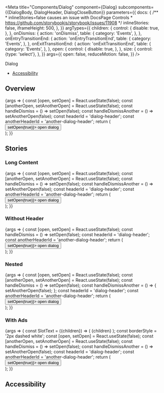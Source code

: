 

<Meta
  title="Components/Dialog"
  component={Dialog}
  subcomponents={{DialogBody, DialogHeader, DialogCloseButton}}
  parameters={{
    docs: {
      /**
       * inlineStories=false causes an issue with DocsPage Controls
       * https://github.com/storybookjs/storybook/issues/11908
       */
      inlineStories: false,
      iframeHeight: 500,
    },
  }}
  argTypes={{
    children: {
      control: {
        disable: true,
      },
    },
    onDismiss: {
      action: 'onDismiss',
      table: {
        category: 'Events',
      },
    },
    onEntryTransitionEnd: {
      action: 'onEntryTransitionEnd',
      table: {
        category: 'Events',
      },
    },
    onExitTransitionEnd: {
      action: 'onExitTransitionEnd',
      table: {
        category: 'Events',
      },
    },
    open: {
      control: {
        disable: true,
      },
    },
    size: {
      control: {type: 'select'},
    },
  }}
  args={{
    open: false,
    reduceMotion: false,
  }}
/>

<PageHeader>Dialog</PageHeader>

- [Accessibility](#accessibility)

## Overview

<Canvas>
  <Story name="Default">
    {args => {
      const [open, setOpen] = React.useState(false);
      const [anotherOpen, setAnotherOpen] = React.useState(false);
      const handleDismiss = () => setOpen(false);
      const handleDismissAnother = () => setAnotherOpen(false);
      const headerId = 'dialog-header';
      const anotherHeaderId = 'another-dialog-header';
      return (
        <div>
          <Button variant="solid-indigo" onClick={() => setOpen(true)}>
            open dialog
          </Button>
          <Dialog
            {...args}
            open={open}
            onDismiss={handleDismiss}
            labelledBy={headerId}
          >
            <DialogCloseButton onClick={handleDismiss} />
            <DialogHeader id={headerId}>
              <Flex marginBottom="m">
                <Headline>
                  Are you sure you want to stop asking this question?
                </Headline>
              </Flex>
            </DialogHeader>
            <DialogBody>
              <Flex marginBottom="m">
                Information you provide to us directly. We may collect personal
                information, such as your name, address, telephone number, date
                of birth, payment information, and e-mail address when you when
                you register for our Service, sign up for our mailing list,
                enter a contest or sweepstakes, or otherwise communicate with
                us.
              </Flex>
              <Flex marginBottom="m">
                <Link
                  as="button"
                  onClick={() => setAnotherOpen(true)}
                  onKeyDown={({key}) => key === 'Enter' && setAnotherOpen(true)}
                >
                  Open another dialog
                </Link>
              </Flex>
              <Flex justifyContent="flex-end" className="sg-space-x-s">
                <Button variant="outline" onClick={handleDismiss}>
                  cancel
                </Button>
                <Button variant="solid">proceed</Button>
              </Flex>
            </DialogBody>
          </Dialog>
          <Dialog
            {...args}
            size="s"
            open={anotherOpen}
            onDismiss={handleDismissAnother}
            labelledBy={anotherHeaderId}
          >
            <DialogCloseButton onClick={handleDismissAnother} />
            <DialogHeader id={anotherHeaderId}>
              <Flex marginBottom="m">
                <Headline>
                  Are you really sure you want to stop asking this question?
                </Headline>
              </Flex>
            </DialogHeader>
            <DialogBody>
              <Flex justifyContent="flex-end" className="sg-space-x-s">
                <Button variant="outline" onClick={handleDismissAnother}>
                  cancel
                </Button>
                <Button variant="solid">proceed</Button>
              </Flex>
            </DialogBody>
          </Dialog>
        </div>
      );
    }}
  </Story>
</Canvas>

<ArgsTable story="Default" />

## Stories

### Long Content

<Canvas>
  <Story name="Long Content">
    {args => {
      const [open, setOpen] = React.useState(false);
      const [anotherOpen, setAnotherOpen] = React.useState(false);
      const handleDismiss = () => setOpen(false);
      const handleDismissAnother = () => setAnotherOpen(false);
      const headerId = 'dialog-header';
      const anotherHeaderId = 'another-dialog-header';
      return (
        <div>
          <Button variant="solid-indigo" onClick={() => setOpen(true)}>
            open dialog
          </Button>
          <Dialog
            {...args}
            open={open}
            onDismiss={handleDismiss}
            labelledBy={headerId}
          >
            <DialogCloseButton onClick={handleDismiss} />
            <DialogHeader id={headerId}>
              <Flex marginBottom="m">
                <Headline>
                  Are you sure you want to stop asking this question?
                </Headline>
              </Flex>
            </DialogHeader>
            <DialogBody>
              <Flex marginBottom="m">
                Information you provide to us directly. We may collect personal
                information, such as your name, address, telephone number, date
                of birth, payment information, and e-mail address when you when
                you register for our Service, sign up for our mailing list,
                enter a contest or sweepstakes, or otherwise communicate with
                us. We may also collect any communications between you and
                Brainly and any other information you provide to Brainly
                Information you provide to us directly. We may collect personal
                information, such as your name, address, telephone number, date
                of birth, payment information, and e-mail address when you when
                you register for our Service, sign up for our mailing list,
                enter a contest or sweepstakes, or otherwise communicate with
                us. We may also collect any communications between you and
                Brainly and any other information you provide to Brainly
                Information you provide to us directly. We may collect personal
                information, such as your name, address, telephone number, date
                of birth, payment information, and e-mail address when you when
                you register for our Service, sign up for our mailing list,
                enter a contest or sweepstakes, or otherwise communicate with
                us. We may also collect any communications between you and
                Brainly and any other information you provide to Brainly
                Information you provide to us directly. We may collect personal
                information, such as your name, address, telephone number, date
                of birth, payment information, and e-mail address when you when
                you register for our Service, sign up for our mailing list,
                enter a contest or sweepstakes, or otherwise communicate with
                us. We may also collect any communications between you and
                Brainly and any other information you provide to Brainly
                Information you provide to us directly. We may collect personal
                information, such as your name, address, telephone number, date
                of birth, payment information, and e-mail address when you when
                you register for our Service, sign up for our mailing list,
                enter a contest or sweepstakes, or otherwise communicate with
                us. We may also collect any communications between you and
                Brainly and any other information you provide to Brainly
                Information you provide to us directly. We may collect personal
                information, such as your name, address, telephone number, date
                of birth, payment information, and e-mail address when you when
                you register for our Service, sign up for our mailing list,
                enter a contest or sweepstakes, or otherwise communicate with
                us. We may also collect any communications between you and
                Brainly and any other information you provide to Brainly
                Information you provide to us directly. We may collect personal
                information, such as your name, address, telephone number, date
                of birth, payment information, and e-mail address when you when
                you register for our Service, sign up for our mailing list,
                enter a contest or sweepstakes, or otherwise communicate with
                us. We may also collect any communications between you and
                Brainly and any other information you provide to Brainly
              </Flex>
              <Flex marginBottom="m">
                <Link
                  as="button"
                  onClick={() => setAnotherOpen(true)}
                  onKeyDown={({key}) => key === 'Enter' && setAnotherOpen(true)}
                >
                  Open another dialog
                </Link>
              </Flex>
              <Flex justifyContent="flex-end" className="sg-space-x-s">
                <Button variant="outline" onClick={handleDismiss}>
                  cancel
                </Button>
                <Button variant="solid">proceed</Button>
              </Flex>
            </DialogBody>
          </Dialog>
          <Dialog
            {...args}
            size="s"
            open={anotherOpen}
            onDismiss={handleDismissAnother}
            labelledBy={anotherHeaderId}
          >
            <DialogCloseButton onClick={handleDismissAnother} />
            <DialogHeader id={anotherHeaderId}>
              <Flex marginBottom="m">
                <Headline>
                  Are you really sure you want to stop asking this question?
                </Headline>
              </Flex>
            </DialogHeader>
            <DialogBody>
              <Flex justifyContent="flex-end" className="sg-space-x-s">
                <Button variant="outline" onClick={handleDismissAnother}>
                  cancel
                </Button>
                <Button variant="solid">proceed</Button>
              </Flex>
            </DialogBody>
          </Dialog>
        </div>
      );
    }}
  </Story>
</Canvas>

### Without Header

<Canvas>
  <Story name="Without Header">
    {args => {
      const [open, setOpen] = React.useState(false);
      const handleDismiss = () => setOpen(false);
      const headerId = 'dialog-header';
      const anotherHeaderId = 'another-dialog-header';
      return (
        <div>
          <Button variant="solid-indigo" onClick={() => setOpen(true)}>
            open dialog
          </Button>
          <Dialog
            {...args}
            open={open}
            onDismiss={handleDismiss}
            labelledBy={headerId}
          >
            <DialogCloseButton onClick={handleDismiss} />
            <DialogBody>
              <Flex marginBottom="m">
                Information you provide to us directly. We may collect personal
                information, such as your name, address, telephone number, date
                of birth, payment information, and e-mail address when you when
                you register for our Service, sign up for our mailing list,
                enter a contest or sweepstakes, or otherwise communicate with
                us. We may also collect any communications between you and
                Brainly and any other information you provide to Brainly
                Information you provide to us directly. We may collect personal
                information, such as your name, address, telephone number, date
                of birth, payment information, and e-mail address when you when
                you register for our Service, sign up for our mailing list,
                enter a contest or sweepstakes, or otherwise communicate with
                us. We may also collect any communications between you and
                Brainly and any other information you provide to Brainly
                Information you provide to us directly.
              </Flex>
              <Flex justifyContent="flex-end" className="sg-space-x-s">
                <Button variant="outline" onClick={handleDismiss}>
                  cancel
                </Button>
                <Button variant="solid">proceed</Button>
              </Flex>
            </DialogBody>
          </Dialog>
        </div>
      );
    }}
  </Story>
</Canvas>

### Nested

<Canvas>
  <Story name="Nested">
    {args => {
      const [open, setOpen] = React.useState(false);
      const [anotherOpen, setAnotherOpen] = React.useState(false);
      const handleDismiss = () => setOpen(false);
      const handleDismissAnother = () => {
        setAnotherOpen(false);
      };
      const headerId = 'dialog-header';
      const anotherHeaderId = 'another-dialog-header';
      return (
        <div>
          <Button variant="solid-indigo" onClick={() => setOpen(true)}>
            open dialog
          </Button>
          <Dialog
            {...args}
            open={open}
            onDismiss={handleDismiss}
            labelledBy={headerId}
          >
            <DialogCloseButton onClick={handleDismiss} />
            <DialogHeader id={headerId}>
              <Flex marginBottom="m">
                <Headline>
                  Are you sure you want to stop asking this question?
                </Headline>
              </Flex>
            </DialogHeader>
            <DialogBody>
              <Flex marginBottom="m">
                Information you provide to us directly. We may collect personal
                information, such as your name, address, telephone number, date
                of birth, payment information, and e-mail address when you when
                you register for our Service, sign up for our mailing list,
                enter a contest or sweepstakes, or otherwise communicate with
                us.
              </Flex>
              <Flex marginBottom="m">
                <Link
                  as="button"
                  onClick={() => setAnotherOpen(true)}
                  onKeyDown={({key}) => key === 'Enter' && setAnotherOpen(true)}
                >
                  Open another dialog
                </Link>
              </Flex>
              <Flex justifyContent="flex-end" className="sg-space-x-s">
                <Button variant="outline" onClick={handleDismiss}>
                  cancel
                </Button>
                <Button variant="solid">proceed</Button>
              </Flex>
            </DialogBody>
            <Dialog
              {...args}
              size="s"
              open={anotherOpen}
              onDismiss={handleDismissAnother}
              labelledBy={anotherHeaderId}
            >
              <DialogCloseButton onClick={handleDismissAnother} />
              <DialogHeader id={anotherHeaderId}>
                <Flex marginBottom="m">
                  <Headline>
                    Are you really sure you want to stop asking this question?
                  </Headline>
                </Flex>
              </DialogHeader>
              <DialogBody>
                <Flex justifyContent="flex-end" className="sg-space-x-s">
                  <Button variant="outline" onClick={handleDismissAnother}>
                    cancel
                  </Button>
                  <Button variant="solid">proceed</Button>
                </Flex>
              </DialogBody>
            </Dialog>
          </Dialog>
        </div>
      );
    }}
  </Story>
</Canvas>

### With Ads

<Canvas>
  <Story name="With Ads">
    {args => {
      const SlotText = ({children}) => (
        <Text weight="bold" color="text-white">
          {children}
        </Text>
      );
      const borderStyle = '2px dashed white';
      const [open, setOpen] = React.useState(false);
      const [anotherOpen, setAnotherOpen] = React.useState(false);
      const handleDismiss = () => setOpen(false);
      const handleDismissAnother = () => setAnotherOpen(false);
      const headerId = 'dialog-header';
      const anotherHeaderId = 'another-dialog-header';
      return (
        <div>
          <Button variant="solid-indigo" onClick={() => setOpen(true)}>
            open dialog
          </Button>
          <Dialog
            {...args}
            open={open}
            onDismiss={handleDismiss}
            labelledBy={headerId}
          >
            <Dialog.Overlay slot="top-right">
              <Flex
                justifyContent="center"
                alignItems="center"
                fullHeight
                style={{
                  borderLeft: borderStyle,
                  borderBottom: borderStyle,
                }}
              >
                <SlotText>top-right ad area</SlotText>
              </Flex>
            </Dialog.Overlay>
            <Dialog.Overlay slot="top-middle">
              <Flex
                justifyContent="center"
                alignItems="center"
                fullHeight
                style={{
                  borderBottom: borderStyle,
                }}
              >
                <SlotText>top-middle ad area</SlotText>
              </Flex>
            </Dialog.Overlay>
            <Dialog.Overlay slot="top-left">
              <Flex
                justifyContent="center"
                alignItems="center"
                fullHeight
                style={{
                  borderRight: borderStyle,
                  borderBottom: borderStyle,
                }}
              >
                <SlotText>top-left ad area</SlotText>
              </Flex>
            </Dialog.Overlay>
            <Dialog.Overlay slot="middle-left">
              <Flex
                justifyContent="center"
                alignItems="center"
                fullHeight
                style={{
                  borderRight: borderStyle,
                }}
              >
                <SlotText>middle-left ad area</SlotText>
              </Flex>
            </Dialog.Overlay>
            <Dialog.Overlay slot="middle-right">
              <Flex
                justifyContent="center"
                alignItems="center"
                fullHeight
                style={{
                  borderLeft: borderStyle,
                }}
              >
                <SlotText>middle-right ad area</SlotText>
              </Flex>
            </Dialog.Overlay>
            <Dialog.Overlay slot="bottom-right">
              <Flex
                justifyContent="center"
                alignItems="center"
                fullHeight
                style={{
                  borderTop: borderStyle,
                  borderLeft: borderStyle,
                }}
              >
                <SlotText>bottom-right ad area</SlotText>
              </Flex>
            </Dialog.Overlay>
            <Dialog.Overlay slot="bottom-middle">
              <Flex
                justifyContent="center"
                alignItems="center"
                fullHeight
                style={{
                  borderTop: borderStyle,
                }}
              >
                <SlotText>bottom-middle ad area</SlotText>
              </Flex>
            </Dialog.Overlay>
            <Dialog.Overlay slot="bottom-left">
              <Flex
                justifyContent="center"
                alignItems="center"
                fullHeight
                style={{
                  borderTop: borderStyle,
                  borderRight: borderStyle,
                }}
              >
                <SlotText>bottom-left ad area</SlotText>
              </Flex>
            </Dialog.Overlay>
            <Dialog.Overlay slot="backdrop">
              <div
                style={{
                  width: '100%',
                  height: '100%',
                  display: 'block',
                  backgroundImage: `url(${startSkyImage})`,
                  backgroundSize: 'cover',
                }}
              />
            </Dialog.Overlay>
            <DialogCloseButton onClick={handleDismiss} />
            <DialogHeader id={headerId}>
              <Flex marginBottom="m">
                <Headline>
                  Are you sure you want to stop asking this question?
                </Headline>
              </Flex>
            </DialogHeader>
            <DialogBody>
              <Flex marginBottom="m">
                Information you provide to us directly. We may collect personal
                information, such as your name, address, telephone number, date
                of birth, payment information, and e-mail address when you when
                you register for our Service, sign up for our mailing list,
                enter a contest or sweepstakes, or otherwise communicate with
                us. We may also collect any communications between you and
                Brainly and any other information you provide to Brainly
              </Flex>
              <Flex marginBottom="m">
                <Link
                  as="button"
                  onClick={() => setAnotherOpen(true)}
                  onKeyDown={({key}) => key === 'Enter' && setAnotherOpen(true)}
                >
                  Open another dialog
                </Link>
              </Flex>
              <Flex justifyContent="flex-end" className="sg-space-x-s">
                <Button variant="outline" onClick={handleDismiss}>
                  cancel
                </Button>
                <Button variant="solid">proceed</Button>
              </Flex>
            </DialogBody>
          </Dialog>
          <Dialog
            {...args}
            size="s"
            open={anotherOpen}
            onDismiss={handleDismissAnother}
            labelledBy={anotherHeaderId}
          >
            <DialogCloseButton onClick={handleDismissAnother} />
            <DialogHeader id={anotherHeaderId}>
              <Flex marginBottom="m">
                <Headline>
                  Are you really sure you want to stop asking this question?
                </Headline>
              </Flex>
            </DialogHeader>
            <DialogBody>
              <Flex justifyContent="flex-end" className="sg-space-x-s">
                <Button variant="outline" onClick={handleDismissAnother}>
                  cancel
                </Button>
                <Button variant="solid">proceed</Button>
              </Flex>
            </DialogBody>
          </Dialog>
        </div>
      );
    }}
  </Story>
</Canvas>

## Accessibility

<DialogA11y />
